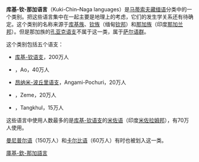 {{Infobox Language family
|name=库基-钦-那加語言 ?
|region=[[印度|印度]]东北部和[[缅甸|缅甸]]西部
|familycolor=Sino-Tibetan
|fam1=[[漢藏語系|漢藏語系]]
|fam2=[[藏緬語族|藏緬語族]] ?
|fam3=[[中部藏緬語族|中部藏緬語族]] ?
|child1=[[库基-钦語支|库基-钦語支]]
|child2=[[奥语支|奥语支]]
|child3=[[昂纳米-波丘里语支|昂纳米-波丘里语支]]
|child4=[[泽梅语支|泽梅语支]]
|child5=[[唐库尔语支|唐库尔语支]]
|child6=[[曼尼普尔语|曼尼普尔语]] ?
|child7=[[卡尔比语|卡尔比语]] ?
|multitree=kchn
|linglist=STBE
|iso5=無
}}
'''库基-钦-那加语言'''（Kuki-Chin–Naga languages）是[[詹姆斯·馬提索夫|马蒂索夫]][[藏缅语|藏缅语]]分类中的一个类别。把这些语言集中在一起主要是地理上的考虑，它们的发生学关系还有待确定。这个类别的名称来源于[[库基族|库基族]]、[[钦族|钦族]]（缅甸[[钦邦|钦邦]]）和[[那加族|那加族]]（印度[[那加兰邦|那加兰邦]]）。但是那加族的[[孔亚克语支|孔亚克语支]]不属于这一类，属于[[萨尔语群|萨尔语群]]。

这个类别包括五个语支：
*[[库基-钦语支|库基-钦语支]]，200万人
*{{link-en|奥语支|Ao languages}}，Ao，40万人
*[[昂纳米-波丘里语支|昂纳米-波丘里语支]]，Angami-Pochuri，20万人
*{{link-en|泽梅语支|Zemeic languages}}，Zeme，20万人
*{{link-en|唐库尔语支|Tangkhulic languages}}，Tangkhul，15万人
这些语言中使用人数最多的是[[库基-钦语支|库基-钦语支]]的[[米佐语|米佐语]]（印度[[米佐拉姆邦|米佐拉姆邦]]），有70万人使用。

[[曼尼普尔语|曼尼普尔语]]（150万人）和[[卡尔比语|卡尔比语]]（60万人）有时也被划入这一类。

[[Category:庫基-欽-那加語言|]]